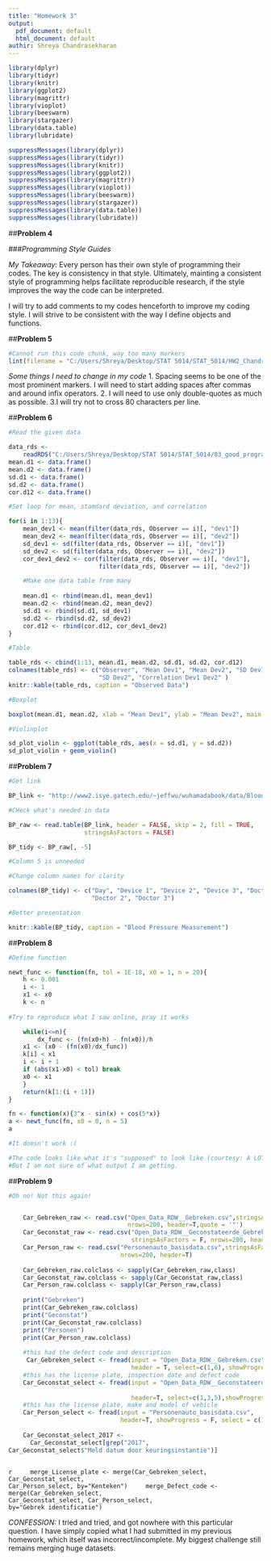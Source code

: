 ```yaml
---
title: "Homework 3"
output:
  pdf_document: default
  html_document: default
authir: Shreya Chandrasekharan
---
```



```r
library(dplyr)
library(tidyr)
library(knitr)
library(ggplot2)
library(magrittr)
library(vioplot)
library(beeswarm)
library(stargazer)
library(data.table)
library(lubridate)

suppressMessages(library(dplyr))
suppressMessages(library(tidyr))
suppressMessages(library(knitr))
suppressMessages(library(ggplot2))
suppressMessages(library(magrittr))
suppressMessages(library(vioplot))
suppressMessages(library(beeswarm))
suppressMessages(library(stargazer))
suppressMessages(library(data.table))
suppressMessages(library(lubridate))

```

##**Problem 4**

###*_Programming Style Guides_*

_My Takeaway:_ Every person has their own style of programming their codes. The key is consistency in that style. Ultimately, mainting a consistent style of programming helps facilitate reproducible research, if the style improves the way the code can be interpreted.

I will try to add comments to my codes henceforth to improve my coding style. I will strive to be consistent with the way I define objects and functions.

##**Problem 5**

```r
#Cannot run this code chunk, way too many markers
lint(filename = "C:/Users/Shreya/Desktop/STAT 5014/STAT_5014/HW2_Chandrasekharan_Shreya.Rmd")
```

_Some things I need to change in my code_
1. Spacing seems to be one of the most prominent markers.  I will need to start adding spaces after commas and around infix operators.
2. I will need to use only double-quotes as much as possible.
3.I will try not to cross 80 characters per line.

##**Problem 6**

```r
#Read the given data

data_rds <- 
    readRDS("C:/Users/Shreya/Desktop/STAT 5014/STAT_5014/03_good_programming_R_functions/HW3_data.rds")
mean.d1 <- data.frame()
mean.d2 <- data.frame()
sd.d1 <- data.frame()
sd.d2 <- data.frame()
cor.d12 <- data.frame()

#Set loop for mean, stamdard deviation, and correlation

for(i in 1:13){
    mean_dev1 <- mean(filter(data_rds, Observer == i)[, "dev1"])
    mean_dev2 <- mean(filter(data_rds, Observer == i)[, "dev2"])
    sd_dev1 <- sd(filter(data_rds, Observer == i)[, "dev1"])
    sd_dev2 <- sd(filter(data_rds, Observer == i)[, "dev2"])
    cor_dev1_dev2 <- cor(filter(data_rds, Observer == i)[, "dev1"], 
                         filter(data_rds, Observer == i)[, "dev2"])

    #Make one data table from many
    
    mean.d1 <- rbind(mean.d1, mean_dev1)
    mean.d2 <- rbind(mean.d2, mean_dev2)
    sd.d1 <- rbind(sd.d1, sd_dev1)
    sd.d2 <- rbind(sd.d2, sd_dev2)
    cor.d12 <- rbind(cor.d12, cor_dev1_dev2)
}

#Table

table_rds <- cbind(1:13, mean.d1, mean.d2, sd.d1, sd.d2, cor.d12)
colnames(table_rds) <- c("Observer", "Mean Dev1", "Mean Dev2", "SD Dev1",
                         "SD Dev2", "Correlation Dev1 Dev2" )
knitr::kable(table_rds, caption = "Observed Data")

#Boxplot

boxplot(mean.d1, mean.d2, xlab = "Mean Dev1", ylab = "Mean Dev2", main =  "Mean Boxplot")

#Violinplot

sd_plot_violin <- ggplot(table_rds, aes(x = sd.d1, y = sd.d2))
sd_plot_violin + geom_violin()

```

##**Problem 7**

```r
#Get link

BP_link <- "http://www2.isye.gatech.edu/~jeffwu/wuhamadabook/data/BloodPressure.dat"

#CHeck what's needed in data 

BP_raw <- read.table(BP_link, header = FALSE, skip = 2, fill = TRUE, 
                     stringsAsFactors = FALSE)

BP_tidy <- BP_raw[, -5]

#Column 5 is unneeded

#Change column names for clarity

colnames(BP_tidy) <- c("Day", "Device 1", "Device 2", "Device 3", "Doctor 1", 
                       "Doctor 2", "Doctor 3")

#Better presentation

knitr::kable(BP_tidy, caption = "Blood Pressure Measurement")


```

##**Problem 8**


\begin{equation} f(x) = 3^x - sin(x) + cos(5x) \end{equation}

```r

#Define function

newt_func <- function(fn, tol = 1E-18, x0 = 1, n = 20){
    h <- 0.001
    i <- 1
    x1 <- x0
    k <- n
    
#Try to reproduce what I saw online, pray it works

    while(i<=n){
        dx_func <- (fn(x0+h) - fn(x0))/h
    x1 <- (x0 - (fn(x0)/dx_func))
    k[i] < x1
    i <- i + 1
    if (abs(x1-x0) < tol) break
    x0 <- x1
    }
    return(k[1:(i + 1)])
}

fn <- function(x){3^x - sin(x) + cos(5*x)}
a <- newt_func(fn, x0 = 0, n = 5)
a

#It doesn't work :(

#The code looks like what it's "supposed" to look like (courtesy: A LOT of Google-ing).
#But I am not sure of what output I am getting.
```

    
##**Problem 9**

```r

#Oh no! Not this again!


    Car_Gebreken_raw <- read.csv("Open_Data_RDW__Gebreken.csv",stringsAsFactors = F, 
                                 nrows=200, header=T,quote = '"')
    Car_Geconstat_raw <- read.csv("Open_Data_RDW__Geconstateerde_Gebreken.csv", 
                                  stringsAsFactors = F, nrows=200, header=T)
    Car_Person_raw <- read.csv("Personenauto_basisdata.csv",stringsAsFactors = F,
                               nrows=200, header=T)
    
    Car_Gebreken_raw.colclass <- sapply(Car_Gebreken_raw,class)
    Car_Geconstat_raw.colclass <- sapply(Car_Geconstat_raw,class)
    Car_Person_raw.colclass <- sapply(Car_Person_raw,class)
    
    print("Gebreken")
    print(Car_Gebreken_raw.colclass)
    print("Geconstat")
    print(Car_Geconstat_raw.colclass)
    print("Personen")
    print(Car_Person_raw.colclass)
    
    #this had the defect code and description
     Car_Gebreken_select <- fread(input = "Open_Data_RDW__Gebreken.csv", 
                                  header = T, select=c(1,6), showProgress=F)
    #this has the license plate, inspection date and defect code
    Car_Geconstat_select <- fread(input = "Open_Data_RDW__Geconstateerde_Gebreken.csv", 
                                  
                                  header=T, select=c(1,3,5),showProgress=F)
    #this has the license plate, make and model of vehicle
    Car_Person_select <- fread(input = "Personenauto_basisdata.csv", 
                               header=T, showProgress = F, select = c(1,3,4))
    
    Car_Geconstat_select_2017 <-
      Car_Geconstat_select[grep("2017",
Car_Geconstat_select$"Meld datum door keuringsinstantie")]
   
```    

```r
    merge_License_plate <- merge(Car_Gebreken_select, Car_Geconstat_select,
                                 Car_Person_select, by="Kenteken")
    merge_Defect_code <- merge(Car_Gebreken_select,
                               Car_Geconstat_select, Car_Person_select, 
                               by="Gebrek identificatie")
    ```

_CONFESSION:_ I tried and tried, and got nowhere with this particular question. I have simply copied what I had submitted in my previous homework, which itself was incorrect/incomplete. My biggest challenge still remains merging huge datasets.